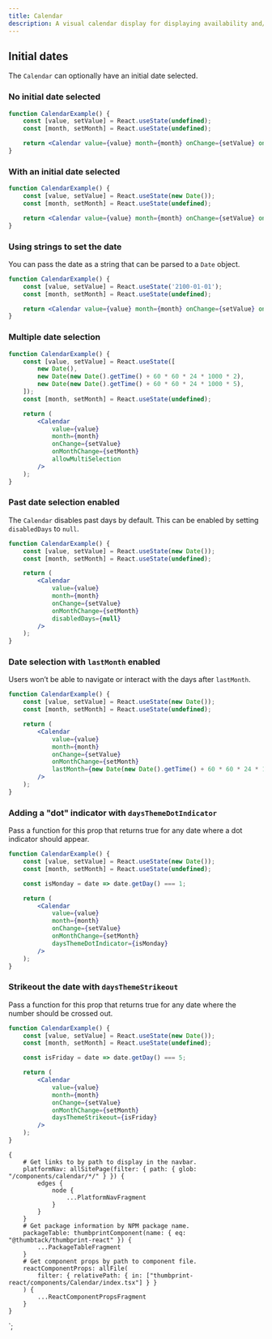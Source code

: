 ```yaml
---
title: Calendar
description: A visual calendar display for displaying availability and/or selecting dates.
---
```



<ComponentHeader data={props.data} />

## Initial dates

The `Calendar` can optionally have an initial date selected.

### No initial date selected

```jsx
function CalendarExample() {
    const [value, setValue] = React.useState(undefined);
    const [month, setMonth] = React.useState(undefined);

    return <Calendar value={value} month={month} onChange={setValue} onMonthChange={setMonth} />;
}
```

### With an initial date selected

```jsx
function CalendarExample() {
    const [value, setValue] = React.useState(new Date());
    const [month, setMonth] = React.useState(undefined);

    return <Calendar value={value} month={month} onChange={setValue} onMonthChange={setMonth} />;
}
```

### Using strings to set the date

You can pass the date as a string that can be parsed to a `Date` object.

```jsx
function CalendarExample() {
    const [value, setValue] = React.useState('2100-01-01');
    const [month, setMonth] = React.useState(undefined);

    return <Calendar value={value} month={month} onChange={setValue} onMonthChange={setMonth} />;
}
```

### Multiple date selection

```jsx
function CalendarExample() {
    const [value, setValue] = React.useState([
        new Date(),
        new Date(new Date().getTime() + 60 * 60 * 24 * 1000 * 2),
        new Date(new Date().getTime() + 60 * 60 * 24 * 1000 * 5),
    ]);
    const [month, setMonth] = React.useState(undefined);

    return (
        <Calendar
            value={value}
            month={month}
            onChange={setValue}
            onMonthChange={setMonth}
            allowMultiSelection
        />
    );
}
```

### Past date selection enabled

The `Calendar` disables past days by default. This can be enabled by setting `disabledDays` to `null`.

```jsx
function CalendarExample() {
    const [value, setValue] = React.useState(new Date());
    const [month, setMonth] = React.useState(undefined);

    return (
        <Calendar
            value={value}
            month={month}
            onChange={setValue}
            onMonthChange={setMonth}
            disabledDays={null}
        />
    );
}
```

### Date selection with `lastMonth` enabled

Users won’t be able to navigate or interact with the days after `lastMonth`.

```jsx
function CalendarExample() {
    const [value, setValue] = React.useState(new Date());
    const [month, setMonth] = React.useState(undefined);

    return (
        <Calendar
            value={value}
            month={month}
            onChange={setValue}
            onMonthChange={setMonth}
            lastMonth={new Date(new Date().getTime() + 60 * 60 * 24 * 1000 * 60)}
        />
    );
}
```

### Adding a "dot" indicator with `daysThemeDotIndicator`

Pass a function for this prop that returns true for any date where a dot indicator should appear.

```jsx
function CalendarExample() {
    const [value, setValue] = React.useState(new Date());
    const [month, setMonth] = React.useState(undefined);

    const isMonday = date => date.getDay() === 1;

    return (
        <Calendar
            value={value}
            month={month}
            onChange={setValue}
            onMonthChange={setMonth}
            daysThemeDotIndicator={isMonday}
        />
    );
}
```

### Strikeout the date with `daysThemeStrikeout`

Pass a function for this prop that returns true for any date where the number should be crossed out.

```jsx
function CalendarExample() {
    const [value, setValue] = React.useState(new Date());
    const [month, setMonth] = React.useState(undefined);

    const isFriday = date => date.getDay() === 5;

    return (
        <Calendar
            value={value}
            month={month}
            onChange={setValue}
            onMonthChange={setMonth}
            daysThemeStrikeout={isFriday}
        />
    );
}
```

<ComponentFooter data={props.data} />

    {
        # Get links to by path to display in the navbar.
        platformNav: allSitePage(filter: { path: { glob: "/components/calendar/*/" } }) {
            edges {
                node {
                    ...PlatformNavFragment
                }
            }
        }
        # Get package information by NPM package name.
        packageTable: thumbprintComponent(name: { eq: "@thumbtack/thumbprint-react" }) {
            ...PackageTableFragment
        }
        # Get component props by path to component file.
        reactComponentProps: allFile(
            filter: { relativePath: { in: ["thumbprint-react/components/Calendar/index.tsx"] } }
        ) {
            ...ReactComponentPropsFragment
        }
    }
`;
